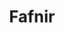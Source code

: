 ---
title: "Fafnir"
slug: "fafnir"
arcana: "Hermit"

image: "./Fafnir.jpg"

phys: "reflect"
gun: "reflect"
fire: "absorb"
ice: ""
elec: "resist"
wind: ""
psy: ""
nuke: "absorb"
bless: ""
curse: ""
---